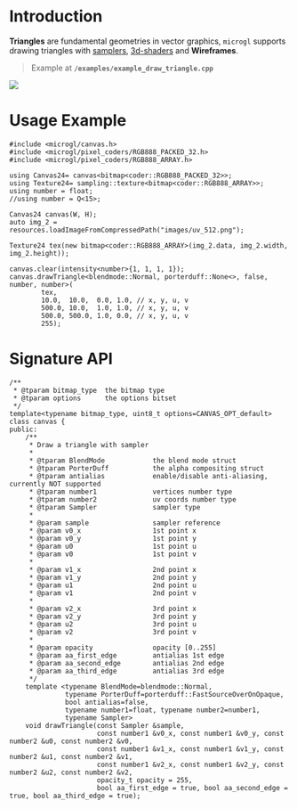 # Introduction

**Triangles** are fundamental geometries in vector graphics, `microgl` supports drawing
triangles with [samplers](/docs/concepts/samplers), [3d-shaders](/docs/drawing/3d) and **Wireframes**.

> Example at **`/examples/example_draw_triangle.cpp`**

<Image src='/images/canvas_triangle.png' className='w-[250px] h-[250px] my-10 mx-auto' imgClass=''  />

# Usage Example

```lang=cpp
#include <microgl/canvas.h>
#include <microgl/pixel_coders/RGB888_PACKED_32.h>
#include <microgl/pixel_coders/RGB888_ARRAY.h>

using Canvas24= canvas<bitmap<coder::RGB888_PACKED_32>>;
using Texture24= sampling::texture<bitmap<coder::RGB888_ARRAY>>;
using number = float;
//using number = Q<15>;

Canvas24 canvas(W, H);
auto img_2 = resources.loadImageFromCompressedPath("images/uv_512.png");

Texture24 tex(new bitmap<coder::RGB888_ARRAY>(img_2.data, img_2.width, img_2.height));

canvas.clear(intensity<number>{1, 1, 1, 1});
canvas.drawTriangle<blendmode::Normal, porterduff::None<>, false, number, number>(
        tex,
        10.0,  10.0,  0.0, 1.0, // x, y, u, v
        500.0, 10.0,  1.0, 1.0, // x, y, u, v
        500.0, 500.0, 1.0, 0.0, // x, y, u, v
        255);

```

# Signature API

```lang=cpp
/**
 * @tparam bitmap_type  the bitmap type
 * @tparam options      the options bitset
 */
template<typename bitmap_type, uint8_t options=CANVAS_OPT_default>
class canvas {
public:
    /**
     * Draw a triangle with sampler
     *
     * @tparam BlendMode            the blend mode struct
     * @tparam PorterDuff           the alpha compositing struct
     * @tparam antialias            enable/disable anti-aliasing, currently NOT supported
     * @tparam number1              vertices number type
     * @tparam number2              uv coords number type
     * @tparam Sampler              sampler type
     *
     * @param sample                sampler reference
     * @param v0_x                  1st point x
     * @param v0_y                  1st point y
     * @param u0                    1st point u
     * @param v0                    1st point v
     *
     * @param v1_x                  2nd point x
     * @param v1_y                  2nd point y
     * @param u1                    2nd point u
     * @param v1                    2nd point v
     *
     * @param v2_x                  3rd point x
     * @param v2_y                  3rd point y
     * @param u2                    3rd point u
     * @param v2                    3rd point v
     *
     * @param opacity               opacity [0..255]
     * @param aa_first_edge         antialias 1st edge
     * @param aa_second_edge        antialias 2nd edge
     * @param aa_third_edge         antialias 3rd edge
     */
    template <typename BlendMode=blendmode::Normal,
              typename PorterDuff=porterduff::FastSourceOverOnOpaque,
              bool antialias=false, 
              typename number1=float, typename number2=number1, 
              typename Sampler>
    void drawTriangle(const Sampler &sample,
                      const number1 &v0_x, const number1 &v0_y, const number2 &u0, const number2 &v0,
                      const number1 &v1_x, const number1 &v1_y, const number2 &u1, const number2 &v1,
                      const number1 &v2_x, const number1 &v2_y, const number2 &u2, const number2 &v2,
                      opacity_t opacity = 255, 
                      bool aa_first_edge = true, bool aa_second_edge = true, bool aa_third_edge = true);

```


